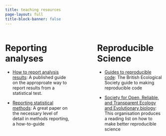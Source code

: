```yaml
---
title: teaching resources
page-layout: full
title-block-banner: false
---
```



:::: {.columns}

::: {.column width="45%"}

# Reporting analyses

- [How to report analysis results](https://link.springer.com/article/10.1007/s43440-020-00110-5): A published guide on the approproate way to report results from a statistical test.

- [Reporting statistical methods](https://esajournals.onlinelibrary.wiley.com/doi/full/10.1002/ecs2.4539): A great paper on the necessary level of detail in methods reporting, a how-to-guide


:::

::: {.column width="10%"}

:::


::: {.column width="45%"}

# Reproducible Science

- [Guides to reproducible code](https://www.britishecologicalsociety.org/wp-content/uploads/2019/06/BES-Guide-Reproducible-Code-2019.pdf?utm_source=web&utm_medium=web&utm_campaign=better_science): The British Ecological Society guide to making reproducible code

- [Society for Open, Reliable, and Transparent Ecology and Evolutionary biology ](https://www.sortee.org/reading/): This organisation produces a reading list on how to make better reproducible science

:::

::::



